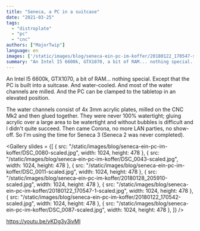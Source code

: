```yaml
---
title: "Seneca, a PC in a suitcase"
date: "2021-03-25"
tags: 
  - "distroplate"
  - "pc"
  - "cnc"
authors: ["MajorTwip"]
language: en
images: ['/static/images/blog/seneca-ein-pc-im-koffer/20180122_170547-scaled.jpg']
summary: "An Intel I5 6600k, GTX1070, a bit of RAM... nothing special. Except that the PC is built into a suitcase. And water-cooled. And most of the water channels are milled. And the PC can be clamped to the tabletop in an elevated position."
---
```


An Intel I5 6600k, GTX1070, a bit of RAM... nothing special. Except that the PC is built into a suitcase. And water-cooled. And most of the water channels are milled. And the PC can be clamped to the tabletop in an elevated position.

The water channels consist of 4x 3mm acrylic plates, milled on the CNC Mk2 and then glued together. They were never 100% watertight; gluing acrylic over a large area to be watertight and without bubbles is difficult and I didn't quite succeed. Then came Corona, no more LAN parties, no show-off. So I'm using the time for Seneca 3 (Seneca 2 was never completed).

<Gallery slides = {[
  { src: "/static/images/blog/seneca-ein-pc-im-koffer/DSC_0080-scaled.jpg", width: 1024, height: 478 },
  { src: "/static/images/blog/seneca-ein-pc-im-koffer/DSC_0043-scaled.jpg", width: 1024, height: 478 },
  { src: "/static/images/blog/seneca-ein-pc-im-koffer/DSC_0011-scaled.jpg", width: 1024, height: 478 },
  { src: "/static/images/blog/seneca-ein-pc-im-koffer/20180128_205910-scaled.jpg", width: 1024, height: 478 },
  { src: "/static/images/blog/seneca-ein-pc-im-koffer/20180122_170547-1-scaled.jpg", width: 1024, height: 478 },
  { src: "/static/images/blog/seneca-ein-pc-im-koffer/20180122_170542-scaled.jpg", width: 1024, height: 478 },
  { src: "/static/images/blog/seneca-ein-pc-im-koffer/DSC_0087-scaled.jpg", width: 1024, height: 478 },
]} />

https://youtu.be/yKDg3y3ivMI
